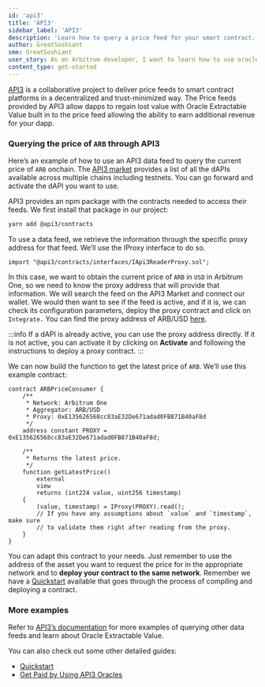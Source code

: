 ```yaml
---
id: 'api3'
title: 'API3'
sidebar_label: 'API3'
description: 'Learn how to query a price feed for your smart contract.'
author: GreatSoshiant
sme: GreatSoshiant
user_story: As an Arbitrum developer, I want to learn how to use oracles in my dApp.
content_type: get-started
---
```


[API3](https://api3.org/) is a collaborative project to deliver price feeds to smart contract platforms in a decentralized and trust-minimized way. The Price
feeds provided by API3 allow dapps to regain lost value with Oracle Extractable Value built in to the price feed allowing the ability to earn additional revenue
for your dapp.

### Querying the price of `ARB` through API3

Here’s an example of how to use an API3 data feed to query the current price of `ARB` onchain. The [API3 market](https://market.api3.org/arbitrum) provides a
list of all the dAPIs available across multiple chains including testnets. You can go forward and activate the dAPI you want to use.

API3 provides an npm package with the contracts needed to access their feeds. We first install that package in our project:

```bash
yarn add @api3/contracts
```

To use a data feed, we retrieve the information through the specific proxy address for that feed. We’ll use the IProxy interface to do so.

```solidity
import "@api3/contracts/interfaces/IApi3ReaderProxy.sol";
```

In this case, we want to obtain the current price of `ARB` in `USD` in Arbitrum One, so we need to know the proxy address that will provide that information. We
will search the feed on the API3 Market and connect our wallet. We would then want to see if the feed is active, and if it is, we can check its configuration
parameters, deploy the proxy contract and click on `Integrate.` You can find the proxy address of ARB/USD
[here](https://market.api3.org/arbitrum?search=ARB%2FUSD).

:::info If a dAPI is already active, you can use the proxy address directly. If it is not active, you can activate it by clicking on **Activate** and following
the instructions to deploy a proxy contract. :::

We can now build the function to get the latest price of `ARB`. We’ll use this example contract:

```solidity
contract ARBPriceConsumer {
    /**
     * Network: Arbitrum One
     * Aggregator: ARB/USD
     * Proxy: 0xE135626568cc83aE32De671adad0FB871B40aF8d
     */
    address constant PROXY = 0xE135626568cc83aE32De671adad0FB871B40aF8d;

    /**
     * Returns the latest price.
     */
    function getLatestPrice()
        external
        view
        returns (int224 value, uint256 timestamp)
    {
        (value, timestamp) = IProxy(PROXY).read();
        // If you have any assumptions about `value` and `timestamp`, make sure
        // to validate them right after reading from the proxy.
    }
}
```

You can adapt this contract to your needs. Just remember to use the address of the asset you want to request the price for in the appropriate network and to
**deploy your contract to the same network**. Remember we have a [Quickstart](/build-decentralized-apps/01-quickstart-solidity-remix.mdx) available that goes
through the process of compiling and deploying a contract.

### More examples

Refer to [API3’s documentation](https://docs.api3.org/) for more examples of querying other data feeds and learn about Oracle Extractable Value.

You can also check out some other detailed guides:

- [Quickstart](https://docs.api3.org/dapps/quickstart/)
- [Get Paid by Using API3 Oracles](https://docs.api3.org/dapps/oev-rewards/)
